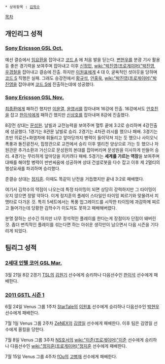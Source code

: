  * 상위항목 : [[김학수]]

[[목차]]

== 개인리그 성적 ==
=== [[Sony Ericsson GSL Oct.]] ===
예선 결승에서 [[임요환]]을 잡아내고 [[코드 A]] 에 처음 발을 딛는다. [[변현우]]를 분광 기사 활용 등 좋은 경기력을 보여주며 잡아내고 이후 [[신정민]], [[wiki:"박진영(프로게이머)"박진영]], [[우경철]]을 잡아내고 결승에 진출. 하지만 [[이원표]]에게 4 대 0, 굴욕적인 셧아웃을 당하며 [[코드 S]] 직행은 실패. 그래도 승강전에서 [[황규석]], [[안홍욱]], [[wiki:"박진영(프로게이머)"박진영]]을 잡아내며 [[코드 S]]에 진출하는데에 성공했다.
=== [[Sony Ericsson GSL Nov.]] ===
[[최종환]]에게 패하긴 했지만 [[이윤열]], [[윤영서]]를 잡아내며 16강에 진출. 16강에서도 [[안호진]]을 잡고 [[한이석]]에게 패하긴 했지만 [[신상호]]를 잡아내며 8강에 진출했다. 

8강전 상대는 [[문성원]]. 날빌과 교전능력을 보여주며 혈투 끝에 3:2로 승리하며 4강진출에 성공했다. 1경기는 8관문 날빌로 승리. 2경기는 4차관 러시를 했으나 패배. 3경기는 초반 의료선+화염차에 휘둘리고 앞마당까지 병력이 들이닥쳐 지는 듯 했으나 사이오닉 폭풍과 돌진광전사, 집정관으로 교전에서 승리 이후 엘리전 양상으로 가는 듯 했으나 차원관문 추가소환과 거신으로 문성원의 본대를 잡아버리며 문성원을 이사하게 만들어 승리. 4경기는 무리하게 앞마당을 지키려다 패배. 5경기는 '''세계를 가르는 역장'''을 보여주며 대패를 해야할 병력이 반반싸움에 성공하며 상대 건설로봇을 다수 잡고 이후 제 2멀티의 행성요새를 파괴하며 승리했다.

준결승 상대는 [[정지훈]]. 이때도 똑같이 난전을 거듭했지만 끝내 3:2로 패배했다.

여기서 김학수의 약점이 나오는데 특정 타이밍이 되면 상당히 강력하지만 그 타이밍이 오지 않으면 정말 약하다. 이게 정지훈의 플레이 스타일인 타이밍 찌르기와 맞물려서 치명타로 다가온 것. 특히 5세트에서는 폭풍 업그레이드를 시작한 타이밍에 과감하께 찌르고 들어가는데 당황한 김학수가 이도저도 못하고 패배해버렸다.

분명 잘하는 선수긴 하지만 너무 정석적인 플레이를 한다는게 장점이자 단점이 돼버린 것. 좀더 변칙적인 플레이를 섞는다면 하는 아쉬운 생각만이 남으면서 다음 시즌을 기다리게 되었다.
== 팀리그 성적 ==
=== [[2세대 인텔 코어 GSL Mar.]] ===
3월 21일 8강 2경기 [[TSL]]의 [[김원기]] 선수에게 승리하나 다음선수인 [[한이석]] 선수에게 패배한다.
=== [[2011 GSTL 시즌 1]] ===
6월 24일 Venus 그룹 1주차  [[StarTale]]의 [[이원표]] 선수에게 승리하나 다음선수인 [[박현우]] 선수에게 패배한다.

7월 1일 Venus 그룹 2주차  [[ZeNEX]]의 [[김영일]] 선수에게 패배한다. 이후 팀은 김영일 선수에게 올킬을 당한다.

7월 8일 Venus 그룹 3주차  [[NS호서]]의 [[wiki:"이준(프로게이머)"이준]] 선수에게 승리하나 다음선수인 [[wiki:"정지훈(프로게이머)"정지훈]] 선수에게 패배한다.

7월 15일 Venus 그룹 4주차  [[fOu]]의 [[고병재]] 선수에게 패배한다.
